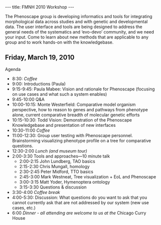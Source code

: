 ---
title: FMNH 2010 Workshop
---

The Phenoscape group is developing informatics and tools for integrating morphological data across studies and with genetic and developmental data.  The user interface and tools are being designed to address the general needs of the systematics and ‘evo-devo’ community, and we need your input.  Come to learn about new methods that are applicable to any group and to work hands-on with the knowledgebase.

== Friday, March 19, 2010 ==

Agenda
* 8:30: ''Coffee''
* 9:00: Introductions (Paula)
* 9:15-9:45: Paula Mabee: Vision and rationale for Phenoscape (focusing on use cases and what such a system enables) 
* 9:45-10:00 Q&A
* 10:00-10:15: Monte Westerfield: Comparative model organism perspective, how to reason to genes and pathways from phenotype alone, current comparative breadth of molecular genetic efforts
* 10:15-10:30: Todd Vision: Demonstration of the Phenoscape Knowledgebase and presentation of new interfaces
* 10:30-11:00 ''Coffee''
* 11:00-12:30: Group user testing with Phenoscape personnel.  Brainstorming visualizing phenotype profile on a tree for comparative questions.
* 12:30-2:00 ''Lunch (and museum tour)''
* 2:00-3:30 Tools and approaches—10 minute talk
** 2:00-2:15 John Lundberg, TAO basics
** 2:15-2:30 Chris Mungall, homology
** 2:30-2:45 Peter Midford, TTO basics
** 2:45-3:00 Mark Westneat, Tree visualization + EoL and Phenoscape
** 3:00-3:15 Matt Yoder, Hymenoptera ontology
** 3:15-3:30 Questions & discussion
* 3:30-4:00 ''Coffee break''
* 4:00-5:30: Discussion: What questions do you want to ask that you cannot currently ask that are not addressed by our system (new use cases, etc.)
* 6:00 ''Dinner - all attending are welcome to us at the'' Chicago Curry House